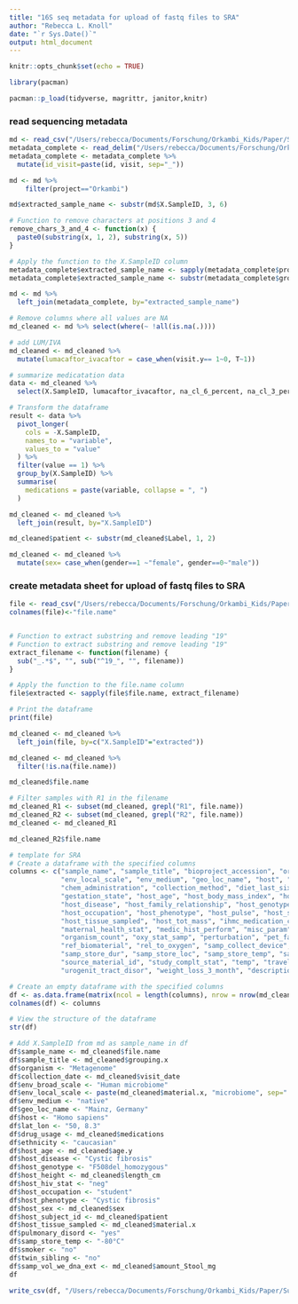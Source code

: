 ```yaml
---
title: "16S seq metadata for upload of fastq files to SRA"
author: "Rebecca L. Knoll"
date: "`r Sys.Date()`"
output: html_document
---
```


```r
knitr::opts_chunk$set(echo = TRUE)
```

```r
library(pacman)

pacman::p_load(tidyverse, magrittr, janitor,knitr)
```

### read sequencing metadata
```r
md <- read_csv("/Users/rebecca/Documents/Forschung/Orkambi_Kids/Paper/Submission_PR/16S_fastq/Sample_Metadata_combine/Blatt 1-Sample_Metadata_combine.csv")
metadata_complete <- read_delim("/Users/rebecca/Documents/Forschung/Orkambi_Kids/Paper/DeepPheno_Luma-Iva/data/metadata_complete.csv")
metadata_complete <- metadata_complete %>% 
  mutate(id_visit=paste(id, visit, sep="_"))

md <- md %>% 
    filter(project=="Orkambi") 

md$extracted_sample_name <- substr(md$X.SampleID, 3, 6)

# Function to remove characters at positions 3 and 4
remove_chars_3_and_4 <- function(x) {
  paste0(substring(x, 1, 2), substring(x, 5))
}

# Apply the function to the X.SampleID column
metadata_complete$extracted_sample_name <- sapply(metadata_complete$probe_id, remove_chars_3_and_4)
metadata_complete$extracted_sample_name <- substr(metadata_complete$grouping, 1, 4)

md <- md %>% 
  left_join(metadata_complete, by="extracted_sample_name")

# Remove columns where all values are NA
md_cleaned <- md %>% select(where(~ !all(is.na(.))))

# add LUM/IVA
md_cleaned <- md_cleaned %>% 
  mutate(lumacaftor_ivacaftor = case_when(visit.y== 1~0, T~1))

# summarize medicatation data
data <- md_cleaned %>% 
  select(X.SampleID, lumacaftor_ivacaftor, na_cl_6_percent, na_cl_3_percent, naproxen, salbutamol, salmeterol, luffanest_homeopath, acc, cortison_inhal,cortison_nasenspray, cetirizin_b_b, contramutan_eupatorium_perfoliatum_echinacea, dexamethason_infectodexakrupp_b_b, fenoterol, fresubin_nutrini, ipatropium, luffanest_homeopath, movicol, monapax_homeopath, omeprazole10mg, pulmozyme_dn_aase, pancreatic_enzymes, ursodeoxycholsaure, vitamines)

# Transform the dataframe
result <- data %>%
  pivot_longer(
    cols = -X.SampleID, 
    names_to = "variable", 
    values_to = "value"
  ) %>%
  filter(value == 1) %>%
  group_by(X.SampleID) %>%
  summarise(
    medications = paste(variable, collapse = ", ")
  )

md_cleaned <- md_cleaned %>% 
  left_join(result, by="X.SampleID")

md_cleaned$patient <- substr(md_cleaned$Label, 1, 2)

md_cleaned <- md_cleaned %>% 
  mutate(sex= case_when(gender==1 ~"female", gender==0~"male"))

```

### create metadata sheet for upload of fastq files to SRA
```r
file <- read_csv("/Users/rebecca/Documents/Forschung/Orkambi_Kids/Paper/Submission_PR/16S_fastq/file_list.csv", col_names = F)
colnames(file)<-"file.name"


# Function to extract substring and remove leading "19"
# Function to extract substring and remove leading "19"
extract_filename <- function(filename) {
  sub("_.*$", "", sub("^19_", "", filename))
}

# Apply the function to the file.name column
file$extracted <- sapply(file$file.name, extract_filename)

# Print the dataframe
print(file)

md_cleaned <- md_cleaned %>% 
  left_join(file, by=c("X.SampleID"="extracted"))

md_cleaned <- md_cleaned %>% 
  filter(!is.na(file.name))

md_cleaned$file.name

# Filter samples with R1 in the filename
md_cleaned_R1 <- subset(md_cleaned, grepl("R1", file.name))
md_cleaned_R2 <- subset(md_cleaned, grepl("R2", file.name))
md_cleaned <- md_cleaned_R1

md_cleaned_R2$file.name
```

```r

# template for SRA
# Create a dataframe with the specified columns
columns <- c("sample_name", "sample_title", "bioproject_accession", "organism", "collection_date", "env_broad_scale", 
             "env_local_scale", "env_medium", "geo_loc_name", "host", "lat_lon", "amniotic_fluid_color", "blood_blood_disord", 
             "chem_administration", "collection_method", "diet_last_six_month", "drug_usage", "ethnicity", "foetal_health_stat", 
             "gestation_state", "host_age", "host_body_mass_index", "host_body_product", "host_body_temp", "host_diet", 
             "host_disease", "host_family_relationship", "host_genotype", "host_height", "host_hiv_stat", "host_last_meal", 
             "host_occupation", "host_phenotype", "host_pulse", "host_sex", "host_subject_id", "host_symbiont", 
             "host_tissue_sampled", "host_tot_mass", "ihmc_medication_code", "isolation_source", "kidney_disord", 
             "maternal_health_stat", "medic_hist_perform", "misc_param", "neg_cont_type", "nose_throat_disord", "omics_observ_id", 
             "organism_count", "oxy_stat_samp", "perturbation", "pet_farm_animal", "pos_cont_type", "pulmonary_disord", 
             "ref_biomaterial", "rel_to_oxygen", "samp_collect_device", "samp_mat_process", "samp_salinity", "samp_size", 
             "samp_store_dur", "samp_store_loc", "samp_store_temp", "samp_vol_we_dna_ext", "size_frac", "smoker", 
             "source_material_id", "study_complt_stat", "temp", "travel_out_six_month", "twin_sibling", "urine_collect_meth", 
             "urogenit_tract_disor", "weight_loss_3_month", "description")

# Create an empty dataframe with the specified columns
df <- as.data.frame(matrix(ncol = length(columns), nrow = nrow(md_cleaned)))
colnames(df) <- columns

# View the structure of the dataframe
str(df)

# Add X.SampleID from md as sample_name in df
df$sample_name <- md_cleaned$file.name
df$sample_title <- md_cleaned$grouping.x
df$organism <- "Metagenome"
df$collection_date <- md_cleaned$visit_date
df$env_broad_scale <- "Human microbiome"
df$env_local_scale <- paste(md_cleaned$material.x, "microbiome", sep=" ")
df$env_medium <- "native"
df$geo_loc_name <- "Mainz, Germany"
df$host <- "Homo sapiens"
df$lat_lon <- "50, 8.3"
df$drug_usage <- md_cleaned$medications
df$ethnicity <- "caucasian"
df$host_age <- md_cleaned$age.y
df$host_disease <- "Cystic fibrosis"
df$host_genotype <- "F508del_homozygous"
df$host_height <- md_cleaned$length_cm
df$host_hiv_stat <- "neg"
df$host_occupation <- "student"
df$host_phenotype <- "Cystic fibrosis"
df$host_sex <- md_cleaned$sex
df$host_subject_id <- md_cleaned$patient
df$host_tissue_sampled <- md_cleaned$material.x
df$pulmonary_disord <- "yes"
df$samp_store_temp <- "-80°C"
df$smoker <- "no"
df$twin_sibling <- "no"
df$samp_vol_we_dna_ext <- md_cleaned$amount_Stool_mg
df

write_csv(df, "/Users/rebecca/Documents/Forschung/Orkambi_Kids/Paper/Submission_PR/16S_fastq/metadata_SRA.csv" )
```


